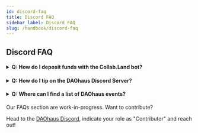 ```yaml
---
id: discord-faq
title: Discord FAQ
sidebar_label: Discord FAQ
slug: /handbook/discord-faq
---
```


## Discord FAQ

<h4>
  <details>
    <summary>Q: How do I deposit funds with the Collab.Land bot?</summary>
    <p>&nbsp;</p>
    A: please follow the steps below:
    <p>&nbsp;</p>
    If you already have xDAI skip to Step 4 <br />
    If you already have HAUS on xDai skip to Step 5<p>&nbsp;</p>
    <p>
      Assuming you have DAI in your MetaMask wallet on the Ethereum Mainnet...
    </p>
    <ol>
      <li>Connect your wallet on Ethereum Mainnet</li>
      <li>
        Bridge DAI to xDai using{' '}
        <a href='https://bridge.xdaichain.com/'>xDai Bridge</a>
      </li>
      <li>Connect your wallet on xDai</li>
      <li>
        Swap from XDAI to HAUS on{' '}
        <a href='https://app.honeyswap.org/#/swap'>Honeyswap</a>
      </li>
      <li>
        DM <code>!deposit 100</code> to Collab.Land bot on Discord.
        <br />
        <strong>Note:</strong> 100 is the Network Chain Id not an amount.
      </li>
      <li>
        Click link to <code>To update depositor address Click Here</code>
        <br />
        <strong>Note:</strong> If you do not update to send from the correct
        address, the tokens will be lost!
      </li>
      <li>Sign transaction in your wallet</li>
      <li>
        Send HAUS to Collab.land bot at{' '}
        <code>0x8dcCD27e0d1ee15e5986A1568b575B31e81F0bbA</code>
      </li>
      <li>
        DM <code>!balance</code> to Collab.Land bot to verify deposit
      </li>
      <li>Get yer tip on!</li>
    </ol>
  </details>
</h4>

<h4>
  <details>
    <summary> Q: How do I tip on the DAOhaus Discord Server?</summary>
    <p>&nbsp;</p>
    A: In chat try{' '}
    <code>
      !tip &lt;@username&gt; &lt;number of coins&gt; &lt;coin symbol&gt;
    </code>
  </details>
</h4>

<h4>
  <details>
    <summary> Q: Where can I find a list of DAOhaus events?</summary>
    <p>&nbsp;</p>
    A: Try `!list` on our Discord and seshbot (our calendar and scheduling bot) will show you a listing of all DAOhaus events & calls 
  </details>
</h4>

Our FAQs section are work-in-progress. Want to contribute?

Head to the [DAOhaus Discord](https://discord.gg/bUd7HqMx), indicate your role as "Contributor" and reach out!
